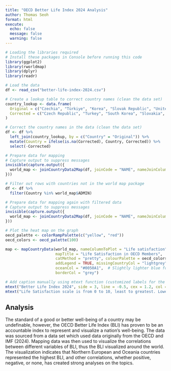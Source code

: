 ```yaml
---
title: "OECD Better Life Index 2024 Analysis"
author: Thomas Seoh
format: html
execute:
  echo: false
  message: false
  warning: false
---
```


```r
# Loading the libraries required
# Install these packages in Console before running this code
library(ggplot2)
library(rworldmap)
library(dplyr)
library(readr)

# Load the data
df <- read_csv("better-life-index-2024.csv")

# Create a lookup table to correct country names (clean the data set)
country_lookup <- data.frame(
  Original = c("Czechia", "Türkiye", "Korea", "Slovak Republic", "United States"),
  Corrected = c("Czech Republic", "Turkey", "South Korea", "Slovakia", "United States of America")
)

# Correct the country names in the data (clean the data set)
df <- df %>%
  left_join(country_lookup, by = c("Country" = "Original")) %>%
  mutate(Country = ifelse(is.na(Corrected), Country, Corrected)) %>%
  select(-Corrected)

# Prepare data for mapping
# Capture output to suppress messages
invisible(capture.output({
  world_map <- joinCountryData2Map(df, joinCode = "NAME", nameJoinColumn = "Country", verbose = FALSE)
}))

# Filter out rows with countries not in the world map package
df <- df %>%
  filter(Country %in% world_map$ADMIN)

# Prepare data for mapping again with filtered data
# Capture output to suppress messages
invisible(capture.output({
  world_map <- joinCountryData2Map(df, joinCode = "NAME", nameJoinColumn = "Country", verbose = FALSE)
}))

# Plot the heat map on the graph
oecd_palette <- colorRampPalette(c("yellow", "red"))
oecd_colors <- oecd_palette(100)

map <- mapCountryData(world_map, nameColumnToPlot = "Life satisfaction", 
                      mapTitle = "Life Satisfaction in OECD Members",
                      catMethod = "pretty", colourPalette = oecd_colors, 
                      addLegend = TRUE, missingCountryCol = "lightgrey", 
                      oceanCol = "#0050A1",  # Slightly lighter blue for the ocean
                      borderCol = "grey")

# Add caption manually using mtext function (customized labels for the worldmap plot, as theme is inapplicable in this package)
mtext("Better Life Index 2024", side = 3, line = -0.5, cex = 1.2, col = "black", font = 1.5)
mtext("Life Satisfaction scale is from 0 to 10, least to greatest. Lowest score is 4.5, highest is 8 within OECD.", side = 1, line = 4, cex = 0.8, col = "black", font = 1, adj = 0)
```

## **Analysis**

The standard of a good or better well-being of a country may be undefinable, however, the OECD Better Life Index (BLI) has proven to be an accountable index to represent and visualize a nation’s well-being. The data was sourced from a data set which used data originally from the OECD and IMF (2024). Mapping data was then used to visualize the correlations between different variables of BLI, thus the BLI visualized around the world. The visualization indicates that Northern European and Oceania countries represented the highest BLI, and other correlations, whether positive, negative, or none, has created strong analyses on the topics.

